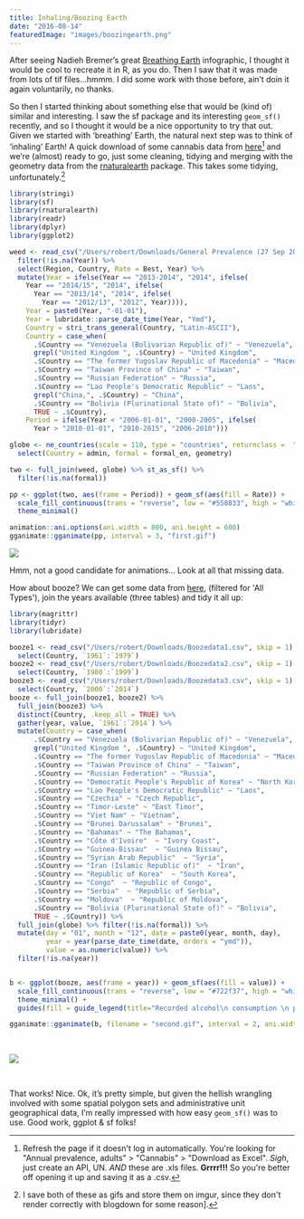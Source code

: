 ```yaml
---
title: Inhaling/Boozing Earth
date: "2016-08-14"
featuredImage: "images/boozingearth.png"
---
```


After seeing Nadieh Bremer’s great [Breathing Earth](https://www.datasketch.es/april/code/nadieh/) infographic, I thought it would be cool to recreate it in R, as you do. Then I saw that it was made from lots of tif files…hmmm. I did some work with those before, ain’t doin it again voluntarily, no thanks.

So then I started thinking about something else that would be (kind of) similar and interesting. I saw the sf package and its interesting `geom_sf()` recently, and so I thought it would be a nice opportunity to try that out. Given we started with ‘breathing’ Earth, the natural next step was to think of ‘inhaling’ Earth! A quick download of some cannabis data from [here](https://data.unodc.org/?lf=1&lng=en)[^1] and we’re (almost) ready to go, just some cleaning, tidying and merging with the geometry data from the [rnaturalearth](https://github.com/ropenscilabs/rnaturalearth) package. This takes some tidying, unfortunately.[^2]

```r
library(stringi)
library(sf)
library(rnaturalearth)
library(readr)
library(dplyr)
library(ggplot2)

weed <- read_csv("/Users/robert/Downloads/General Prevalence (27 Sep 2017 2207).csv", skip = 2) %>%
  filter(!is.na(Year)) %>%
  select(Region, Country, Rate = Best, Year) %>%
  mutate(Year = ifelse(Year == "2013-2014", "2014", ifelse(
    Year == "2014/15", "2014", ifelse(
      Year == "2013/14", "2014", ifelse(
        Year == "2012/13", "2012", Year)))),
    Year = paste0(Year, "-01-01"),
    Year = lubridate::parse_date_time(Year, "Ymd"),
    Country = stri_trans_general(Country, "Latin-ASCII"),
    Country = case_when(
      .$Country == "Venezuela (Bolivarian Republic of)" ~ "Venezuela",
      grepl("United Kingdom ", .$Country) ~ "United Kingdom",
      .$Country == "The former Yugoslav Republic of Macedonia" ~ "Macedonia",
      .$Country == "Taiwan Province of China" ~ "Taiwan",
      .$Country == "Russian Federation" ~ "Russia",
      .$Country == "Lao People's Democratic Republic" ~ "Laos",
      grepl("China,", .$Country) ~ "China",
      .$Country == "Bolivia (Plurinational State of)" ~ "Bolivia",
      TRUE ~ .$Country),
    Period = ifelse(Year < "2006-01-01", "2000-2005", ifelse(
      Year > "2010-01-01", "2010-2015", "2006-2010")))

globe <- ne_countries(scale = 110, type = "countries", returnclass =  "sf") %>%
  select(Country = admin, formal = formal_en, geometry)

two <- full_join(weed, globe) %>% st_as_sf() %>%
  filter(!is.na(formal))

pp <- ggplot(two, aes(frame = Period)) + geom_sf(aes(fill = Rate)) +
  scale_fill_continuous(trans = "reverse", low = "#558833", high = "white") +
  theme_minimal()

animation::ani.options(ani.width = 800, ani.height = 600)
gganimate::gganimate(pp, interval = 3, "first.gif")
```

![](https://imgur.com/PJygETS.gif)

Hmm, not a good candidate for animations... Look at all that missing data.

How about booze? We can get some data from [here](https://apps.who.int/gho/data/node.main.A1022?lang=en), (filtered for 'All Types'), join the years available (three tables) and tidy it all up:

```r
library(magrittr)
library(tidyr)
library(lubridate)

booze1 <- read_csv("/Users/robert/Downloads/Boozedata1.csv", skip = 1) %>%
  select(Country, `1961`:`1979`)
booze2 <- read_csv("/Users/robert/Downloads/Boozedata2.csv", skip = 1) %>%
  select(Country, `1980`:`1999`)
booze3 <- read_csv("/Users/robert/Downloads/Boozedata3.csv", skip = 1) %>%
  select(Country, `2000`:`2014`)
booze <- full_join(booze1, booze2) %>%
  full_join(booze3) %>%
  distinct(Country, .keep_all = TRUE) %>%
  gather(year, value, `1961`:`2014`) %>%
  mutate(Country = case_when(
      .$Country == "Venezuela (Bolivarian Republic of)" ~ "Venezuela",
      grepl("United Kingdom ", .$Country) ~ "United Kingdom",
      .$Country == "The former Yugoslav Republic of Macedonia" ~ "Macedonia",
      .$Country == "Taiwan Province of China" ~ "Taiwan",
      .$Country == "Russian Federation" ~ "Russia",
      .$Country == "Democratic People's Republic of Korea" ~ "North Korea",
      .$Country == "Lao People's Democratic Republic" ~ "Laos",
      .$Country == "Czechia" ~ "Czech Republic",
      .$Country == "Timor-Leste" ~ "East Timor",
      .$Country == "Viet Nam" ~ "Vietnam",
      .$Country == "Brunei Darussalam" ~ "Brunei",
      .$Country == "Bahamas" ~ "The Bahamas",
      .$Country == "Côte d'Ivoire"  ~ "Ivory Coast",
      .$Country == "Guinea-Bissau"  ~ "Guinea Bissau",
      .$Country == "Syrian Arab Republic"  ~ "Syria",
      .$Country == "Iran (Islamic Republic of)"  ~ "Iran",
      .$Country == "Republic of Korea"  ~ "South Korea",
      .$Country == "Congo"  ~ "Republic of Congo",
      .$Country == "Serbia"  ~ "Republic of Serbia",
      .$Country == "Moldova"  ~ "Republic of Moldova",
      .$Country == "Bolivia (Plurinational State of)" ~ "Bolivia",
      TRUE ~ .$Country)) %>%
  full_join(globe) %>% filter(!is.na(formal)) %>%
  mutate(day = "01", month = "12", date = paste0(year, month, day),
         year = year(parse_date_time(date, orders = "ymd")),
         value = as.numeric(value)) %>%
  filter(!is.na(year))


b <- ggplot(booze, aes(frame = year)) + geom_sf(aes(fill = value)) +
  scale_fill_continuous(trans = "reverse", low = "#722f37", high = "white") + #nice wine colour
  theme_minimal() +
  guides(fill = guide_legend(title="Recorded alcohol\n consumption \n per capita"))

gganimate::gganimate(b, filename = "second.gif", interval = 2, ani.width=800, ani.height=600)
```

<br />

![](https://imgur.com/MS8lSbV.gif)

<br />

That works! Nice. Ok, it’s pretty simple, but given the hellish wrangling involved with some spatial polygon sets and administrative unit geographical data, I’m really impressed with how easy `geom_sf()` was to use. Good work, ggplot & sf folks!

[^1]: Refresh the page if it doesn't log in automatically. You're looking for "Annual prevalence, adults" > "Cannabis" > "Download as Excel". _Sigh_, just create an API, UN. _AND_ these are .xls files. **Grrrr!!!** So you're better off opening it up and saving it as a .csv.
[^2]: I save both of these as gifs and store them on imgur, since they don't render correctly with blogdown for some reason].
